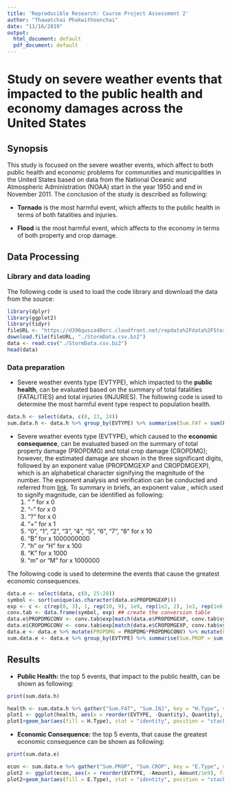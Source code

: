 ```yaml
---
title: 'Reproducible Research: Course Project Assessment 2'
author: "Thawatchai Phakwithoonchai"
date: "11/16/2019"
output:
  html_document: default
  pdf_document: default
---
```

# Study on severe weather events that impacted to the public health and economy damages across the United States

## Synopsis
This study is focused on the severe weather events, which affect to both public health and economic problems for communities and municipalities in the United States based on data from the National Oceanic and Atmospheric Administration (NOAA) start in the year 1950 and end in November 2011. The conclusion of the study is described as following:

* **Tornado** is the most harmful event, which affects to the public health in terms of both fatalities and injuries.

* **Flood** is the most harmful event, which affects to the economy in terms of both property and crop damage.

## Data Processing

### Library and data loading
The following code is used to load the code library and download the data from the source:
```r
library(dplyr)
library(ggplot2)
library(tidyr)
fileURL <- "https://d396qusza40orc.cloudfront.net/repdata%2Fdata%2FStormData.csv.bz2"
download.file(fileURL, "./StormData.csv.bz2")
data <- read.csv("./StormData.csv.bz2")
head(data)
```

### Data preparation

* Severe weather events type (EVTYPE), which impacted to the **public health**, can be evaluated based on the summary of total fatalities (FATALITIES) and total injuries (INJURIES). The following code is used to determine the most harmful event type respect to population health.
```r
data.h <- select(data, c(8, 23, 24))
sum.data.h <- data.h %>% group_by(EVTYPE) %>% summarise(Sum.FAT = sum(FATALITIES, na.rm = TRUE), Sum.INJ = sum(INJURIES, na.rm = TRUE)) %>% mutate(Total.Health = Sum.FAT+Sum.INJ) %>% arrange(desc(Total.Health)) %>% top_n(n = 5, wt = Total.Health) ## Summarize, rank, and select the top-5 events
```

* Severe weather events type (EVTYPE), which caused to the **economic consequence**, can be evaluated based on the summary of total property damage (PROPDMG) and total crop damage (CROPDMG); however, the estimated damage are shown in the three significant digits, followed by an exponent value (PROPDMGEXP and CROPDMGEXP), which is an alphabetical character signifying the magnitude of the number. The exponent analysis and verification can be conducted and referred from [link](https://rstudio-pubs-static.s3.amazonaws.com/58957_37b6723ee52b455990e149edde45e5b6.html). To summary in briefs, an exponent value , which used to signify magnitude, can be identified as following:
   1. " " for x 0
   2. "-" for x 0
   3. "?" for x 0
   4. "+" for x 1
   5. "0", "1", "2", "3", "4", "5", "6", "7", "8" for x 10
   6. "B" for x 1000000000
   7. "h" or "H" for x 100
   8. "K" for x 1000
   9. "m" or "M" for x 1000000

The following code is used to determine the events that cause the greatest economic consequences.
```r
data.e <- select(data, c(8, 25:28))
symbol <- sort(unique(as.character(data.e$PROPDMGEXP)))
exp <- c <- c(rep(0, 3), 1, rep(10, 9), 1e9, rep(1e2, 2), 1e3, rep(1e6, 2))
conv.tab <- data.frame(symbol, exp) ## create the conversion table
data.e$PROPDMGCONV <- conv.tab$exp[match(data.e$PROPDMGEXP, conv.tab$symbol)]
data.e$CROPDMGCONV <- conv.tab$exp[match(data.e$CROPDMGEXP, conv.tab$symbol)]
data.e <- data.e %>% mutate(PROPDMG = PROPDMG*PROPDMGCONV) %>% mutate(CROPDMG = CROPDMG*CROPDMGCONV) %>% mutate(TOTALDMG = PROPDMG+CROPDMG)
sum.data.e <- data.e %>% group_by(EVTYPE) %>% summarise(Sum.PROP = sum(PROPDMG, na.rm = TRUE), Sum.CROP = sum(CROPDMG, na.rm = TRUE)) %>% mutate(Total.ECON = Sum.PROP+Sum.CROP) %>% arrange(desc(Total.ECON)) %>% top_n(n = 5, wt = Total.ECON) ## Summarize, rank, and select the top-5 events
```

## Results
* **Public Health:** the top 5 events, that impact to the public health, can be shown as following:
```r
print(sum.data.h)
```

```r
health <- sum.data.h %>% gather("Sum.FAT", "Sum.INJ", key = "H.Type", value = "Quantity", factor_key = TRUE) %>% select(-Total.Health) ## Tidy up the data
plot1 <- ggplot(health, aes(x = reorder(EVTYPE, -Quantity), Quantity), fill = H.Type)
plot1+geom_bar(aes(fill = H.Type), stat = "identity", position = "stack")+labs(title = "Types of events that most harmful \n with respect to population health across the United States", x = "Event type", y = "Number of population")+theme(plot.title = element_text(hjust = 0.5))+scale_fill_discrete(name = "", labels = c("Fatalities", "Injuries"))
```

* **Economic Consequence:** the top 5 events, that cause the greatest economic consequence can be shown as following:
```r
print(sum.data.e)
```

```r
econ <- sum.data.e %>% gather("Sum.PROP", "Sum.CROP", key = "E.Type", value = "Amount", factor_key = TRUE) %>% select(-Total.ECON) ## Tidy up the data
plot2 <- ggplot(econ, aes(x = reorder(EVTYPE, -Amount), Amount/1e9), fill = E.Type)
plot2+geom_bar(aes(fill = E.Type), stat = "identity", position = "stack")+labs(title = "Types of events that have the greatest \n economic consequences across the United States", x = "Event type", y = "Cost of damages: Billon USD")+theme(plot.title = element_text(hjust = 0.5))+ scale_fill_discrete(name = "", labels = c("Properties", "Crops"))
```